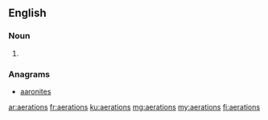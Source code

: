==English==

===Noun===
{{head|en|plural}}

# {{plural of|aeration|lang=en}}

===Anagrams===
* [[aaronites#English|aaronites]]

[[ar:aerations]]
[[fr:aerations]]
[[ku:aerations]]
[[mg:aerations]]
[[my:aerations]]
[[fi:aerations]]